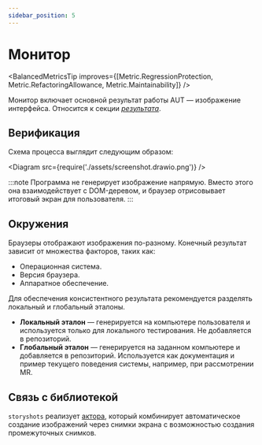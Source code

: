 ```yaml
---
sidebar_position: 5
---
```



# Монитор

<BalancedMetricsTip improves={[Metric.RegressionProtection, Metric.RefactoringAllowance, Metric.Maintainability]} />

Монитор включает основной результат работы AUT — изображение интерфейса.
Относится к секции [*результата*](/specification/requirements/borders#определение-границ).

## Верификация

Схема процесса выглядит следующим образом:

<Diagram src={require('./assets/screenshot.drawio.png')} />

:::note
Программа не генерирует изображение напрямую. Вместо этого она взаимодействует с DOM-деревом, и браузер отрисовывает
итоговый экран для пользователя.
:::

## Окружения

Браузеры отображают изображения по-разному. Конечный результат зависит от множества факторов, таких как:

* Операционная система.
* Версия браузера.
* Аппаратное обеспечение.

Для обеспечения консистентного результата рекомендуется разделять локальный и глобальный эталоны.

- **Локальный эталон** — генерируется на компьютере пользователя и используется только для локального тестирования. Не
  добавляется в репозиторий.
- **Глобальный эталон** — генерируется на заданном компьютере и добавляется в репозиторий. Используется как документация
  и пример текущего поведения системы, например, при рассмотрении MR.

## Связь с библиотекой

`storyshots` реализует [актора](/API/story-elements/actor), который комбинирует автоматическое создание изображений через снимки экрана с
возможностью создания промежуточных снимков.
